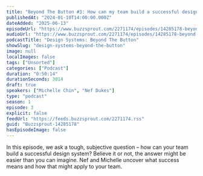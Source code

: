 ```yaml
---
title: "Beyond The Button #3: How can my team build a successful design system?"
publishedAt: "2024-01-10T14:00:00.000Z"
dateAdded: "2025-06-13"
episodeUrl: "https://www.buzzsprout.com/2271174/episodes/14285178-beyond-the-button-3-how-can-my-team-build-a-successful-design-system.mp3"
audioUrl: "https://www.buzzsprout.com/2271174/episodes/14285178-beyond-the-button-3-how-can-my-team-build-a-successful-design-system.mp3"
podcastTitle: "Design Systems: Beyond The Button"
showSlug: "design-systems-beyond-the-button"
image: null
localImages: false
tags: ["Unsorted"]
categories: ["Podcast"]
duration: "0:50:14"
durationSeconds: 3014
draft: true
speakers: ["Michelle Chin", "Nef Dukes"]
type: "podcast"
season: 1
episode: 3
explicit: false
feedUrl: "https://feeds.buzzsprout.com/2271174.rss"
guid: "Buzzsprout-14285178"
hasEpisodeImage: false
---
```

In this episode, we ask a tough, subjective question – how can your team build a successful design system? Believe it or not, the answer might be easier than you can imagine. Nef and Michelle uncover what success means and how that might apply to your team.

